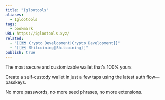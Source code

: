 ```yaml
---
title: "Iglootools"
aliases:
  - Iglootools
tags:
  - bookmark
URL: https://iglootools.xyz/
related:
  - "[[🗺️ Crypto Development|Crypto Development]]"
  - "[[🗺️ Shitcoining|Shitcoining]]"
publish: true
---
```




The most secure and customizable wallet that's 100% yours

Create a self-custody wallet in just a few taps using the latest auth flow—passkeys.  
  
No more passwords, no more seed phrases, no more extensions.